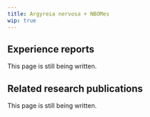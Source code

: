 ---
title: Argyreia nervosa + NBOMes
wip: true
---

## Experience reports

This page is still being written.

## Related research publications

This page is still being written.

